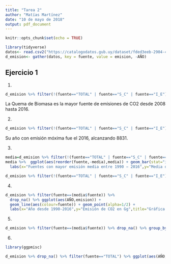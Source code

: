 ```yaml
---
title: "Tarea 2"
author: "Matías Martínez"
date: "10 de mayo de 2018"
output: pdf_document
---
```


```r
knitr::opts_chunk$set(echo = TRUE)
```


```r
library(tidyverse)
datos<- read.csv2("https://catalogodatos.gub.uy/dataset/fded3eeb-2904-43a5-a348-0b31434ef085/resource/d8ac0fb1-c972-4539-a889-bc510f999090/download/emisiones-de-co2-por-sector.csv",header=T,sep=";",stringsAsFactors=F,na.strings="unknown",fill=T)
d_emision<- gather(datos, key = fuente, value = emision, -AÑO)
```
## Ejercicio 1

1)
```r
d_emision %>% filter(!(fuente=="TOTAL" | fuente=="S_C" | fuente=="I_E")) %>% drop_na()%>% group_by(fuente,AÑO,emision) %>% group_by(fuente) %>% summarise(max=max(emision)) %>% arrange(desc(max)) %>% ggplot() + geom_bar(aes(reorder(fuente,-max),max),stat="identity")
```
 La Quema de Biomasa es la mayor fuente de emisiones de CO2 desde 2008 hasta 2016.
 
2)
```r
d_emision %>% filter(!(fuente=="TOTAL" | fuente=="S_C" | fuente=="I_E")) %>% drop_na()%>% filter(emision==max(emision))
```
Su año con emisión móxima fue el 2016, alcanzando 8831.


3)
```r
media=d_emision %>% filter(!(fuente=="TOTAL" | fuente=="S_C" | fuente=="I_E")) %>% drop_na() %>% group_by(fuente) %>%  summarise(media=mean(emision)) %>% arrange(desc(media)) %>% head(5)
media %>%  ggplot(aes(reorder(fuente,-media),media)) + geom_bar(stat="identity",aes(fill=fuente,colour=fuente),show.legend = FALSE) + 
  labs(x="Fuentes con mayor emisión media entre 1990 − 2016",y="Media de emisión en Gg",title="Gráfico de barras: media de emisiones de CO2 por fuente") 

d_emision %>% filter(!(fuente=="TOTAL" | fuente=="S_C" | fuente=="I_E")) %>% drop_na() %>% group_by(fuente) %>% ggplot(aes(reorder(fuente,-emision),emision)) + geom_boxplot() + geom_jitter(alpha=.2) + labs(x="Fuentes con mayor emisión media entre 1990−2016",y="Emisión de CO2 en Gg", title= "Diagrama de caja: emisión media por fuente")
```
4)
```r
d_emision %>% filter(fuente==(media$fuente)) %>% 
  drop_na() %>% ggplot(aes(AÑO,emision)) + 
  geom_line(aes(colour=fuente)) + geom_point(alpha=1/2) + 
  labs(x="Año desde 1990-2016",y="Emisión de CO2 en Gg",title="Gráfica series de tiempo: emisión de CO2 según fuente",caption=paste0(strwrap("Desde años ulteriores al 2000, la emisión producto de la quema de biomasa es creciente y año a año toma distancias mayores a las demás fuentes", 80), sep="", collapse="\n"))
```

5)

```r
d_emision %>% filter(fuente==(media$fuente)) %>% drop_na() %>% group_by(fuente) %>% ggplot(aes(reorder(fuente,-emision),emision)) + geom_boxplot()  + labs(x="Fuentes con mayor emisión media entre 1990−2016",y="Emisión de CO2 en Gg", title= "Diagrama de caja: emisión media por fuente")
```

6)

```r
library(ggpmisc)

d_emision %>% drop_na() %>% filter(fuente=="TOTAL") %>% ggplot(aes(AÑO,emision))+ geom_point() + geom_line()+ stat_peaks(colour = "red") + stat_peaks(geom = "text", colour = "red", hjust = -0.1) +labs(x="Año desde 1990-2016",y="Total de emisiones de CO2 en Gg", title="Gráfico series de tiempo: emisión total de CO2")
```


